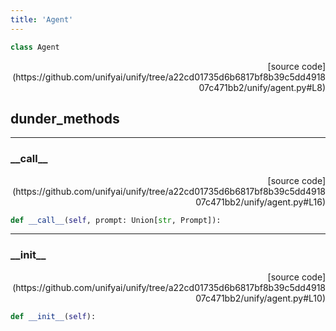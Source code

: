 ```yaml
---
title: 'Agent'
---
```


```python
class Agent
```

<p align="right">[source code](https://github.com/unifyai/unify/tree/a22cd01735d6b6817bf8b39c5dd491807c471bb2/unify/agent.py#L8)</p>



## dunder_methods

---

### \_\_call\_\_

<p align="right">[source code](https://github.com/unifyai/unify/tree/a22cd01735d6b6817bf8b39c5dd491807c471bb2/unify/agent.py#L16)</p>

```python
def __call__(self, prompt: Union[str, Prompt]):
```



---

### \_\_init\_\_

<p align="right">[source code](https://github.com/unifyai/unify/tree/a22cd01735d6b6817bf8b39c5dd491807c471bb2/unify/agent.py#L10)</p>

```python
def __init__(self):
```

